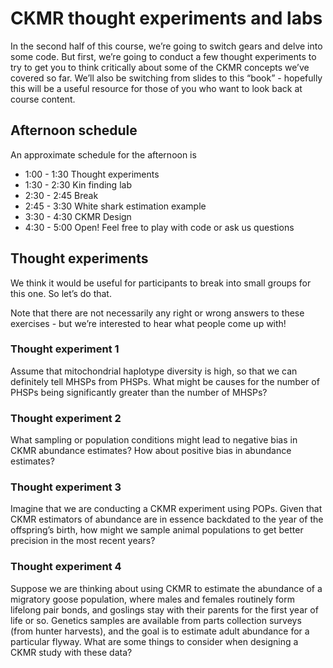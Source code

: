 
# CKMR thought experiments and labs

In the second half of this course, we're going to switch gears and delve into some code.  But first,
we're going to conduct a few thought experiments to try to get you to think critically about
some of the CKMR concepts we've covered so far.  We'll also be switching from slides to this "book" -
hopefully this will be a useful resource for those of you who want to look back at course content.


## Afternoon schedule 

An approximate schedule for the afternoon is

- 1:00 - 1:30 Thought experiments
- 1:30 - 2:30 Kin finding lab
- 2:30 - 2:45 Break
- 2:45 - 3:30 White shark estimation example
- 3:30 - 4:30 CKMR Design
- 4:30 - 5:00 Open!  Feel free to play with code or ask us questions

## Thought experiments

We think it would be useful for participants to break into small groups for this one.  So let's do that.

Note that there are not necessarily any right or wrong answers to these exercises - but we're interested to hear what people come up with!

### Thought experiment 1

<div class="alert alert-info">
  Assume that mitochondrial haplotype diversity is high, so that we can definitely tell MHSPs from PHSPs.  What might be causes for the number of PHSPs being significantly greater than the number of MHSPs?
</div>

### Thought experiment 2

<div class="alert alert-info">
  What sampling or population conditions might lead to negative bias in CKMR abundance estimates?  How about positive bias in abundance estimates?
</div>

### Thought experiment 3

<div class="alert alert-info">
  Imagine that we are conducting a CKMR experiment using POPs.  Given that CKMR estimators of abundance are in essence backdated to the year of the offspring's birth, how might we sample animal populations to get better precision in the most recent years?
</div>

### Thought experiment 4

<div class="alert alert-info">
  Suppose we are thinking about using CKMR to estimate the abundance of a migratory goose population, where males and females routinely form lifelong pair bonds, and goslings stay with their parents for the first year of life or so.  Genetics samples are available from parts collection surveys (from hunter harvests), and the goal is to estimate adult abundance for a particular flyway.  What are some things to consider when designing a CKMR study with these data?
</div>
